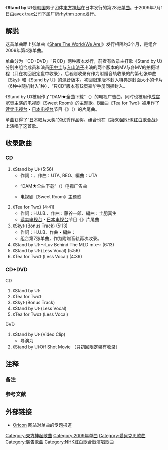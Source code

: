{{Infobox Single
| Name           = Stand by U
| Artist         = [[東方神起|東方神起]]
| Album          = [[BEST_SELECTION_2010|BEST SELECTION 2010]]
| A-side         = 
| B-side         = Tea for Two<br/>[[Sky_(東方神起单曲)|Sky]]<br/>Stand by U 〜Luv Behind The MLD mix〜
| Released       = 2009年7月1日
| Format         = [[单曲|单曲]]
| Recorded       = 日本
| Genre          = [[J-POP|J-POP]]
| Length         = 
| Label          = [[rhythm_zone|rhythm zone]]
| Writer         = 
| Producer       = {{link-ja|MAX MATSUURA|松浦勝人}}、[[愛貝娛樂|Avex Entertainment]]
| Certification  = * 黄金唱片（[[日本唱片協会|日本唱片協会]]）{{refTag|name=RIAJCD|1={{cite web|url=http://www.riaj.or.jp/data/others/gold/200907.html|script-title=ja:ゴールドディスク認定作品一覧 2009年7月|publisher=[[RIAJ|RIAJ]]|language=ja|date=2009-08-10|accessdate=2014-02-07|archive-date=2013-09-15|archive-url=https://web.archive.org/web/20130915143002/http://www.riaj.or.jp/data/others/gold/200907.html|dead-url=no}}}}
* 全曲黄金下载（[[日本唱片協会|日本唱片協会]]）{{refTag|name=RIAJDL|1={{cite web|url=http://www.riaj.or.jp/data/others/chart/w091020.html|script-title=ja:レコード協会調べ　9月度有料音楽配信認定 ＜略称：9月度認定＞|publisher=[[RIAJ|RIAJ]]|language=ja|date=2009-10-20|accessdate=2014-02-07|archive-date=2013-09-15|archive-url=https://web.archive.org/web/20130915171311/http://www.riaj.or.jp/data/others/chart/w091020.html|dead-url=no}}}}
| Chart position = * 单曲周榜第2名<small>（[[Oricon公信榜|Oricon]]）</small>
* 2009年7月单曲月榜第3名<small>（Oricon）</small>
* 2009年单曲年榜第21名<small>（Oricon）</small>
| Last single    = 《[[Share_The_World/We_Are!|Share The World/We Are!]]》<br/>（2009年）
| This single    = 《'''Stand by U'''》<br/>（2009年）
| Next single    = 《[[BREAK_OUT!|BREAK OUT!]]》<br/>（2010年）
| Misc           = 
}}

《'''Stand by U'''》是[[韩国|韩国]]男子团体[[東方神起|東方神起]]在日本发行的第28张[[单曲|单曲]]{{refTag|name=oricon090702|1={{cite web |url=http://www.oricon.co.jp/news/67363/ |script-title=ja:東方神起、外国人記録の更新に向けて初日好発進 |publisher=[[Oricon|Oricon]] |language=ja |date=2009-07-02 |accessdate=2014-02-07 |archive-date=2014-03-05 |archive-url=https://web.archive.org/web/20140305124721/http://www.oricon.co.jp/news/67363/ |dead-url=no }}}}。于2009年7月1日由[[avex_trax|avex trax]]公司下属厂牌[[rhythm_zone|rhythm zone]]发行。

== 解説 ==
这首单曲距上张单曲《[[Share_The_World/We_Are!|Share The World/We Are!]]》发行相隔约3个月，是组合2009年第4张单曲。

单曲分为「CD+DVD」「只CD」两种版本发行，前者有收录主打歌《Stand by U》分别由组合成员和演员[[田中圭|田中圭]]与[[入山法子|入山法子]]出演的两个版本的MV与各MV的拍摄过程（只在初回限定盘中收录），后者则收录有作为附赠音轨收录的的第七张单曲《[[Sky_(東方神起单曲)|Sky]]》和《Stand by U》的混音版本。初回限定版本封入特典是封面大小的卡片（6种中随机封入1种），“只CD”版本有12页豪华手册同捆封入。

《Stand by U》被用作了{{link-ja|第一興商公司|第一興商}}“DAM★全曲下载”（{{lang|ja|DAM★うたフル}}）的电视广告曲{{refTag|name=natalie090525|1={{cite web |url=http://natalie.mu/music/news/16824 |script-title=ja:東方神起、あの人気曲に続く“切ない系ラブソング”第2弾 |publisher=[[Natalie_(网站)|Natalie]] |language=ja |date=2009-05-25 |accessdate=2014-02-07 |archive-date=2014-02-23 |archive-url=https://web.archive.org/web/20140223105106/http://natalie.mu/music/news/16824 |dead-url=no }}}}，同时也被用作[[成宫宽贵|成宫宽贵]]主演的{{link-ja|Bee TV (日本)|Bee TV|Bee TV}}电视剧《Sweet Room》的主题歌。B面曲《Tea for Two》被用作了[[读卖电视台|读卖电视台]]・[[日本电视台|日本电视台]]节目《{{link-ja|新闻直播 宮根之家|情報ライブ ミヤネ屋}}》（{{lang|ja|情報ライブ ミヤネ屋}}）的片尾曲。

单曲获得了“{{link-ja|第51届日本唱片大奖|第51回日本レコード大賞|第51届}}[[日本唱片大奖|日本唱片大奖]]”的优秀作品奖{{refTag|name=Reco|1={{cite web |url=http://www.jacompa.or.jp/recotai_his/51.html |script-title=ja:日本作曲家協会：日本レコード大賞：歴史（第51回） |publisher=日本作曲家协会 |language=ja |date=2014-02-07 |accessdate=2014-02-07 |deadurl=yes |archiveurl=https://web.archive.org/web/20131014005513/http://www.jacompa.or.jp/recotai_his/51.html |archivedate=2013-10-14 }}}}。组合也在《[[第60回NHK红白歌合战|第60回NHK红白歌合战]]》上演唱了这首歌{{refTag|name=NHK|1={{cite web |url=http://www1.nhk.or.jp/kouhaku/history/history_60.html |script-title=ja:NHK 紅白歌合戦 ヒストリー |publisher=[[NHK|NHK]] |language=ja |accessdate=2014-02-07 |archive-date=2014-02-22 |archive-url=https://web.archive.org/web/20140222141150/http://www1.nhk.or.jp/kouhaku/history/history_60.html |dead-url=no }}}}。

== 收录歌曲 ==
=== CD ===
{{refTag|name=natalie090525}}
#《Stand by U》 (5:56)
#* 作詞：{{link-ja|井上慎二郎|井上慎二郎}}、作曲：UTA, REO、編曲：UTA
#*{{link-ja|第一興商公司|第一興商}}“DAM★全曲下载”（{{lang|ja|DAM★うたフル}}）电视广告曲
#*{{link-ja|Bee TV (日本)|Bee TV|Bee TV}}电视剧《Sweet Room》主题歌
#《Tea for Two》 (4:41)
#* 作詞：H.U.B.、作曲：藤谷一郎、編曲：土肥真生
#*[[读卖电视台|读卖电视台]]・[[日本电视台|日本电视台]]节目《{{link-ja|新闻直播 宮根之家|情報ライブ ミヤネ屋}}》片尾曲
#《Sky》 (Bonus Track) (5:13)
#* 作詞：H.U.B、作曲・編曲：{{link-ja|和田弘樹|h-wonder|h-wonder}}
#*组合第7张单曲，作为附赠音轨再次收录。
#《Stand by U》 〜Luv Behind The MLD mix〜 (6:13)
#《Stand by U》 (Less Vocal) (5:56)
#《Tea for Two》 (Less Vocal) (4:39) 

=== CD+DVD ===
;CD
#《Stand by U》
#《Tea for Two》
#《Sky》 (Bonus Track)
#《Stand by U》 (Less Vocal)
#《Tea for Two》 (Less Vocal)
;DVD
#《Stand by U》 (Video Clip)
#*导演为{{link-ja|須永秀明|須永秀明}}
#《Stand by U》Off Shot Movie （只初回限定盤有收录）

== 注释 ==
=== 备注 ===
{{ReflistH}}
{{NoteFoot}}
{{ReflistF}}

=== 参考文献 ===
{{ReflistH}}
{{RefFoot}}
{{ReflistF}}

== 外部链接 ==
* {{cite web|url=http://www.oricon.co.jp/music/interview/090701_01.html|script-title=ja:リアルな歌詞がたくさんの人の心に届く究極のバラード|publisher=[[Oricon|Oricon]]|language=ja|date=2009-07-01|accessdate=2014-02-07|archive-date=2014-03-05|archive-url=https://web.archive.org/web/20140305124719/http://www.oricon.co.jp/music/interview/090701_01.html|dead-url=no}} [[Oricon|Oricon]] 网站对单曲的专题报道

{{東方神起}}

{{DEFAULTSORT:Stand by U}}
[[Category:東方神起歌曲|Category:東方神起歌曲]]
[[Category:2009年单曲|Category:2009年单曲]]
[[Category:愛貝克思歌曲|Category:愛貝克思歌曲]]
[[Category:廣告歌曲|Category:廣告歌曲]]
[[Category:NHK紅白歌合戰演唱歌曲|Category:NHK紅白歌合戰演唱歌曲]]